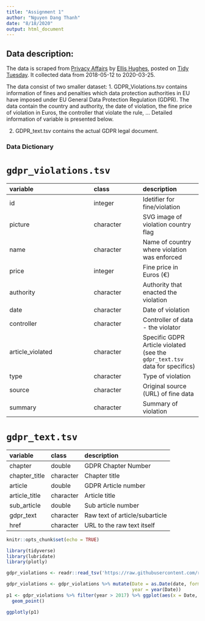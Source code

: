 ```yaml
---
title: "Assignment 1"
author: "Nguyen Dang Thanh"
date: "8/18/2020"
output: html_document
---
```


## Data description:
 
The data is scraped from [Privacy Affairs] by [Ellis Hughes], posted on [Tidy Tuesday]. It collected data from 2018-05-12 to 2020-03-25. 

The data consist of two smaller dataset: 
1. GDPR_Violations.tsv contains information of fines and penalties which data protection authorities in EU have imposed under EU General Data Protection Regulation (GDPR). The data contain the country and authority, the date of violation, the fine price of violation in Euros, the controller that violate the rule, ... Detailed information of variable is presented below. 

2. GDPR_text.tsv contains the actual GDPR legal document. 

### Data Dictionary

# `gdpr_violations.tsv`

|variable         |class     |description |
|:----------------|:---------|:-----------|
|id               |integer   |Idetifier for fine/violation |
|picture          |character | SVG image of violation country flag |
|name             |character | Name of country where violation was enforced |
|price            |integer   | Fine price in Euros (€) |
|authority        |character | Authority that enacted the violation |
|date             |character | Date of violation |
|controller       |character | Controller of data - the violator |
|article_violated |character | Specific GDPR Article violated (see the `gdpr_text.tsv` data for specifics) |
|type             |character | Type of violation |
|source           |character | Original source (URL) of fine data |
|summary          |character | Summary of violation |

# `gdpr_text.tsv`

|variable      |class     |description |
|:-------------|:---------|:-----------|
|chapter       |double    | GDPR Chapter Number |
|chapter_title |character | Chapter title |
|article       |double    | GDPR Article number|
|article_title |character | Article title|
|sub_article   |double    | Sub article number |
|gdpr_text     |character | Raw text of article/subarticle|
|href          |character | URL to the raw text itself|



```r
knitr::opts_chunk$set(echo = TRUE)
```

```r
library(tidyverse)
library(lubridate)
library(plotly)

```

```r
gdpr_violations <- readr::read_tsv('https://raw.githubusercontent.com/rfordatascience/tidytuesday/master/data/2020/2020-04-21/gdpr_violations.tsv')


```

```r
gdpr_violations <- gdpr_violations %>% mutate(Date = as.Date(date, format = "%m/%d/%Y"),
                                              year = year(Date))
p1 <- gdpr_violations %>% filter(year > 2017) %>% ggplot(aes(x = Date, y = price, color = name ))+
  geom_point()

ggplotly(p1)
```

[Privacy Affairs]: https://www.privacyaffairs.com/gdpr-fines/

[Ellis Hughes]: https://github.com/thebioengineer

[Tidy Tuesday]: https://github.com/rfordatascience/tidytuesday
